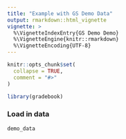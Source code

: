 ```yaml
---
title: "Example with GS Demo Data"
output: rmarkdown::html_vignette
vignette: >
  %\VignetteIndexEntry{GS Demo Demo}
  %\VignetteEngine{knitr::rmarkdown}
  %\VignetteEncoding{UTF-8}
---
```


```r
knitr::opts_chunk$set(
  collapse = TRUE,
  comment = "#>"
)
```

```r
library(gradebook)
```

### Load in data

```r
demo_data
```

